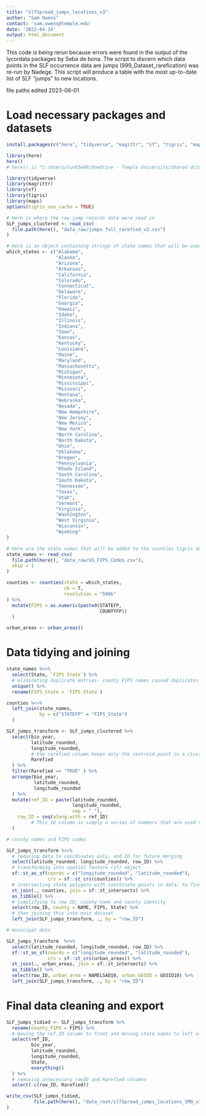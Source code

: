 ```yaml
---
title: "slfSpread_jumps_locations_v3"
author: "Sam Owens"
contact: 'sam.owens@temple.edu'
date: '2022-04-14'
output: html_document
---
```


This code is being rerun because errors were found in the output of the lycordata packages by Seba de bona. The script to discern which data points in the SLF occurrence data are jumps (999_Dataset_rarefication) was re-run by Nadege. This script will produce a table with the most up-to-date list of SLF "jumps" to new locations. 

file paths edited 2023-06-01

# Load necessary packages and datasets

```r

install.packages(c("here", "tidyverse", "magittr", "sf", "tigris", "maps"))

library(here)
here()
# here() is "C:/Users/tun83449/OneDrive - Temple University/Shared drives/slfClimate/projects/slfSpread/slfSpread_pkg"

library(tidyverse)
library(magrittr)
library(sf)
library(tigris)
library(maps)
options(tigris_use_cache = TRUE)

```

```r

# Here is where the raw jump records data were read in
SLF_jumps_clustered <- read_csv(
  file.path(here(), "data_raw/jumps_full_rarefied_v2.csv")
)

# Here is an object containing strings of state names that will be used with the counties object in the tigris package
which_states <- c("Alabama",
                  "Alaska",
                  "Arizona",
                  "Arkansas",
                  "California",
                  "Colorado",
                  "Connecticut",
                  "Delaware",
                  "Florida",
                  "Georgia",
                  "Hawaii",
                  "Idaho",
                  "Illinois",
                  "Indiana",
                  "Iowa",
                  "Kansas",
                  "Kentucky",
                  "Louisiana",
                  "Maine",
                  "Maryland",
                  "Massachusetts",
                  "Michigan",
                  "Minnesota",
                  "Mississippi",
                  "Missouri",
                  "Montana",
                  "Nebraska",
                  "Nevada",
                  "New Hampshire",
                  "New Jersey",
                  "New Mexico",
                  "New York",
                  "North Carolina",
                  "North Dakota",
                  "Ohio",
                  "Oklahoma",
                  "Oregon",
                  "Pennsylvania",
                  "Rhode Island",
                  "South Carolina",
                  "South Dakota",
                  "Tennessee",
                  "Texas",
                  "Utah",
                  "Vermont",
                  "Virginia",
                  "Washington",
                  "West Virginia",
                  "Wisconsin",
                  "Wyoming"
)

# Here are the state names that will be added to the counties tigris dataset. They were initially retrieved from USGS.gov on 2021-04-21.
state_names <- read_csv(
  file.path(here(), "data_raw/US_FIPS_Codes.csv"),
  skip = 1
)

counties <- counties(state = which_states,
                     cb = T,
                     resolution = "500k"
) %>%
  mutate(FIPS = as.numeric(paste0(STATEFP,
                                  COUNTYFP))
  )

urban_areas <- urban_areas()

```

# Data tidying and joining

```r

state_names %<>%
  select(State, `FIPS State`) %>%
  # eliminating duplicate entries- county FIPS names caused duplicates
  unique() %>%
  rename(FIPS_State = `FIPS State`)

counties %<>%
  left_join(state_names,
            by = c("STATEFP" = "FIPS_State")
  )

```

```r

SLF_jumps_transform <- SLF_jumps_clustered %>%
  select(bio_year,
         latitude_rounded,
         longitude_rounded,
         # the rarefied column keeps only the centroid point in a cluster of points so, = TRUE represents a unique spread event
         Rarefied
  ) %>%
  filter(Rarefied == "TRUE" ) %>%
  arrange(bio_year,
          latitude_rounded,
          longitude_rounded
  ) %>%
  mutate(ref_ID = paste(latitude_rounded,
                        longitude_rounded,
                        sep = "_"),
    row_ID = seq(along.with = ref_ID)
         # This ID column is simply a series of numbers that are used to match the FIPS codes. They are deleted once the FIPS codes are added
  )

```

```r

# county names and FIPS codes

SLF_jumps_transform %<>%
  # reducing data to coordinates only, and ID for future merging
  select(latitude_rounded, longitude_rounded, row_ID) %>%
  # transforming into spatial feature (sf) object
  sf::st_as_sf(coords = c("longitude_rounded", "latitude_rounded"),
               crs = sf::st_crs(counties)) %>%
  # intersecting state polygons with coordinate points in data, to find in which US state the coordinates are
  st_join(., counties, join = sf::st_intersects) %>%
  as_tibble() %>%
  # simplifying to row ID, county name and county identity
  select(row_ID, county = NAME, FIPS, State) %>%
  # then joining this into main dataset
  left_join(SLF_jumps_transform, ., by = "row_ID")

# municipal data

SLF_jumps_transform  %<>%
  select(latitude_rounded, longitude_rounded, row_ID) %>%
  sf::st_as_sf(coords = c("longitude_rounded", "latitude_rounded"),
               crs = sf::st_crs(urban_areas)) %>%
  st_join(., urban_areas, join = sf::st_intersects) %>%
  as_tibble() %>%
  select(row_ID, urban_area = NAMELSAD10, urban_GEOID = GEOID10) %>%
  left_join(SLF_jumps_transform, ., by = "row_ID")

```

# Final data cleaning and export

```r

SLF_jumps_tidied <- SLF_jumps_transform %>%
  rename(county_FIPS = FIPS) %>%
  # moving the ref_ID column to front and moving state names to left of county names
  select(ref_ID,
         bio_year,
         latitude_rounded,
         longitude_rounded,
         State,
         everything()
  ) %>%
  # removing unnecessary rowID and Rarefied columns
  select(-c(row_ID, Rarefied))

```

```r

write_csv(SLF_jumps_tidied,
          file.path(here(), "data_root/slfSpread_jumps_locations_SMO_v3.csv")
)

```
